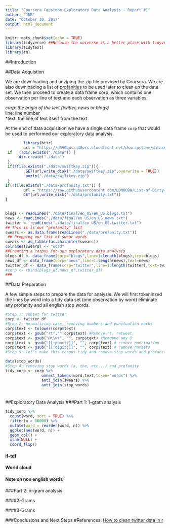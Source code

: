 ```yaml
---
title: "Coursera Capstone Exploratory Data Analysis - Report #1"
author: "JRB"
date: "October 30, 2017"
output: html_document
---
```


```r
knitr::opts_chunk$set(echo = TRUE)
library(tidyverse) ##Because the universe is a better place with tidyverse
library(tidytext)
library(tm)
```

##Introduction

##Data Acquistion  

We are downloading and unziping the zip file provided by Coursera. We are also downloading a list of [profanities]("https://raw.githubusercontent.com/LDNOOBW/List-of-Dirty-Naughty-Obscene-and-Otherwise-Bad-Words/master/en") to be used later to clean up the data set. We then proceed to create a data frame corp, which contains one observation per line of text and each observation as three variables:  

*corp: the origin of the text (twitter, news or blogs)  
*line: line number   
*text: the line of text itself from the text    

At the end of data acquisition we have a single data frame ```corp``` that would be used to performed our exploratory data analysis.
```r
        library(httr)
        url = "https://d396qusza40orc.cloudfront.net/dsscapstone/dataset/Coursera-SwiftKey.zip"
 if   (!dir.exists("./data")) {
      dir.create("./data")   
 }
 if(!file.exists("./data/swiftkey.zip")){
         GET(url,write_disk("./data/swiftkey.zip",overwrite = TRUE))
         unzip("./data/swiftkey.zip")
 }  
if(!file.exists("./data/profanity.txt")) {
        url = "https://raw.githubusercontent.com/LDNOOBW/List-of-Dirty-Naughty-Obscene-and-Otherwise-Bad-Words/master/en"
        GET(url,write_disk("./data/profanity.txt"))
}
        

blogs <- readLines("./data/final/en_US/en_US.blogs.txt")
news <- readLines("./data/final/en_US/en_US.news.txt")
twitter <- readLines("./data/final/en_US/en_US.twitter.txt")
## This is is our "profanity" list
swears <- as.data.frame(readLines("./data/profanity.txt"))
 ## Prepping our list of swear words
swears <- as_tibble(as.character(swears))
colnames(swears) <- "word"
##Creating a corpus for our exploratory data analysis
blogs_df <- data_frame(corp="blogs",line=1:length(blogs),text=blogs)
news_df <- data_frame(corp="news",line=1:length(news),text=news)
twitter_df <- data_frame(corp="twitter",line=1:length(twitter),text=twitter)
#corp <- rbind(blogs_df,news_df,twitter_df)
###
```

##Data Preparation

A few simple steps to prepare the data for analysis. We will first tokeninzed the lines by word into a tidy data set (one observation by word) eliminate any profanity and all english stop words.
```r
#Step 1: subset for twitter
corp <- twitter_df
#Step 2: normalizing case, removing numbers and punctuation marks
corp$text <- tolower(corp$text)
corp$text <- gsub("rt","",corp$text) #Remove rt, retweet
corp$text <- gsub("@\\w+", "", corp$text) #Remoeve any @
corp$text <- gsub("[[:punct:]]", "", corp$text) # remove punctuation
corp$text <- gsub("[[:digit:]]", "", corp$text) # remove numbers
#Step 5: let's make this corpus tidy and remove stop words and profanity

data(stop_words)
#Step 4: removing stop words (a, the, etc...) and profanity
tidy_corp <- corp %>%
                unnest_tokens(word,text,token="words") %>%
                anti_join(swears) %>%
                anti_join(stop_words) 
                
```

###
##Exploratory Data Analysis
###Part 1: 1-gram analysis
```r
tidy_corp %>%
  count(word, sort = TRUE) %>%
  filter(n > 30000) %>%
  mutate(word = reorder(word, n)) %>%
  ggplot(aes(word, n)) +
  geom_col() +
  xlab(NULL) +
  coord_flip()
````
#### if-tdf

#### World cloud

#### Note on non english words

###Part 2: n-gram analysis

####2-Grams

####3-Grams

###Conclusions and Next Steps
#References:
[How to clean twitter data in r](http://technokarak.com/how-to-clean-the-twitter-data-using-r-twitter-mining-tutorial.html)